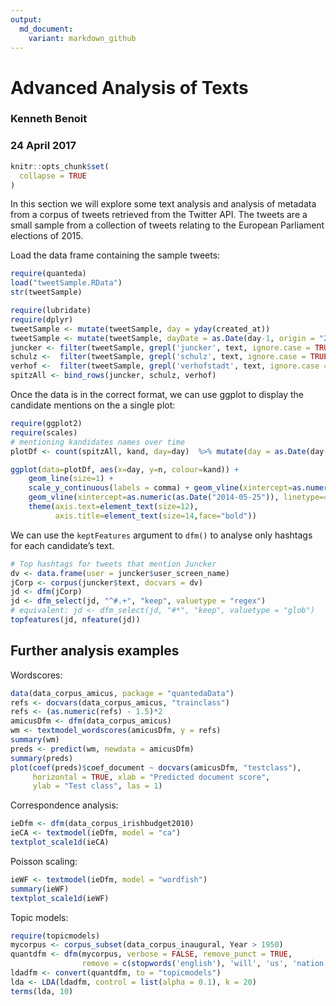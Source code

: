 ```yaml
---
output:
  md_document:
    variant: markdown_github
---
```


# Advanced Analysis of Texts

### Kenneth Benoit
### 24 April 2017

```r
knitr::opts_chunk$set(
  collapse = TRUE
)
```
In this section we will explore some text analysis and analysis of metadata from a corpus of tweets retrieved from the Twitter API. The tweets are a small sample from a collection of tweets relating to the European Parliament elections of 2015.

Load the data frame containing the sample tweets:

```r
require(quanteda)
load("tweetSample.RData")
str(tweetSample)
```


```r
require(lubridate)
require(dplyr)
tweetSample <- mutate(tweetSample, day = yday(created_at))
tweetSample <- mutate(tweetSample, dayDate = as.Date(day-1, origin = "2014-01-01"))
juncker <- filter(tweetSample, grepl('juncker', text, ignore.case = TRUE)) %>% mutate(kand = 'Juncker')
schulz <-  filter(tweetSample, grepl('schulz', text, ignore.case = TRUE))  %>% mutate(kand = 'Schulz')
verhof <-  filter(tweetSample, grepl('verhofstadt', text, ignore.case = TRUE)) %>% mutate(kand = 'Verhofstadt')
spitzAll <- bind_rows(juncker, schulz, verhof)
```

Once the data is in the correct format, we can use ggplot to display the candidate mentions on the a single plot:


```r
require(ggplot2)
require(scales)
# mentioning kandidates names over time
plotDf <- count(spitzAll, kand, day=day)  %>% mutate(day = as.Date(day-1, origin = "2014-01-01"))

ggplot(data=plotDf, aes(x=day, y=n, colour=kand)) + 
    geom_line(size=1) +
    scale_y_continuous(labels = comma) + geom_vline(xintercept=as.numeric(as.Date("2014-05-15")), linetype=4) +
    geom_vline(xintercept=as.numeric(as.Date("2014-05-25")), linetype=4) +
    theme(axis.text=element_text(size=12),
          axis.title=element_text(size=14,face="bold"))
```


We can use the `keptFeatures` argument to `dfm()` to analyse only hashtags for each candidate's text.
```r
# Top hashtags for tweets that mention Juncker
dv <- data.frame(user = juncker$user_screen_name)
jCorp <- corpus(juncker$text, docvars = dv)
jd <- dfm(jCorp)
jd <- dfm_select(jd, "^#.+", "keep", valuetype = "regex") 
# equivalent: jd <- dfm_select(jd, "#*", "keep", valuetype = "glob") 
topfeatures(jd, nfeature(jd))
```


## Further analysis examples
Wordscores:
```r
data(data_corpus_amicus, package = "quantedaData")
refs <- docvars(data_corpus_amicus, "trainclass")
refs <- (as.numeric(refs) - 1.5)*2
amicusDfm <- dfm(data_corpus_amicus)
wm <- textmodel_wordscores(amicusDfm, y = refs)
summary(wm)
preds <- predict(wm, newdata = amicusDfm)
summary(preds)
plot(coef(preds)$coef_document ~ docvars(amicusDfm, "testclass"),
     horizontal = TRUE, xlab = "Predicted document score",
     ylab = "Test class", las = 1)
```

Correspondence analysis:
```r
ieDfm <- dfm(data_corpus_irishbudget2010)
ieCA <- textmodel(ieDfm, model = "ca")
textplot_scale1d(ieCA)
```

Poisson scaling:
```r
ieWF <- textmodel(ieDfm, model = "wordfish")
summary(ieWF)
textplot_scale1d(ieWF)
```


Topic models:
```r
require(topicmodels)
mycorpus <- corpus_subset(data_corpus_inaugural, Year > 1950)
quantdfm <- dfm(mycorpus, verbose = FALSE, remove_punct = TRUE,
                remove = c(stopwords('english'), 'will', 'us', 'nation', 'can', 'peopl*', 'americ*'))
ldadfm <- convert(quantdfm, to = "topicmodels")
lda <- LDA(ldadfm, control = list(alpha = 0.1), k = 20)
terms(lda, 10)
```
